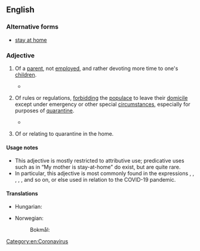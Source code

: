 {{also|stay at home}}
==English==

===Alternative forms===
* [[stay at home]]

===Adjective===
{{en-adj|head=[[stay]]-[[at]]-[[home]]|-}}

# {{lb|en|chiefly|attributive}} Of a [[parent]], not [[employed]], and rather devoting more time to one's [[children]].
#* {{quote-web|en|title=Couples Who Eat Together May Not Stay Together|work=New York Times|author=Abby Ellin|date=May 25, 2020|url=https://www.nytimes.com/2020/05/25/fashion/weddings/couples-food-habits-quarantine.html|passage=Ms. Andrews is forthright about her distress. “Jonathan’s eating habits have irritated me for years anyway and have only been exacerbated during the last six or seven weeks of him working from home,” said Ms. Andrews, 53, a '''stay-at-home''' parent who lives just outside London, in Surrey.}}
# {{lb|en|attributive}} Of rules or regulations, [[forbid|forbidding]] the [[populace]] to leave their [[domicile]] except under emergency or other special [[circumstances]], especially for purposes of [[quarantine]].
#: {{ux|en|'''stay-at-home''' orders}}
#* {{quote-web|en|url=https://www.scientificamerican.com/article/a-monday-is-a-tuesday-is-a-sunday-as-covid-19-disrupts-internal-clocks/|date=May 27, 2020|author=Jackie Rocheleau|work=Scientific American|title=A Monday Is a Tuesday Is a Sunday as COVID-19 Disrupts Internal Clocks|passage=In April Jenny Rappaport sat down to inspect her calendar because she could not tell how many days had passed since New Jersey’s '''stay-at-home''' order took effect.}}
# {{lb|en|attributive}} Of or relating to quarantine in the home.
#: {{ux|en|the '''stay-at-home''' era}}
#: {{ux|en|'''stay-at-home''' boredom}}

====Usage notes====
* This adjective is mostly restricted to attributive use; predicative uses such as in “My mother is stay-at-home” do exist, but are quite rare.
* In particular, this adjective is most commonly found in the expressions {{m|en||stay-at-home mother}}, {{m|en||father}}, {{m|en||mom}}, {{m|en||dad}}, {{m|en||motherhood}}, and so on, or else used in relation to the COVID-19 pandemic.

====Translations====
{{trans-top|of a parent not employed}}
* Hungarian: {{t|hu|[[otthon]] [[tartózkodó]]/[[maradó]]}}
{{trans-mid}}
* Norwegian:
*: Bokmål: {{t+|nb|hjemmeværende}}
{{trans-bottom}}

[[Category:en:Coronavirus]]